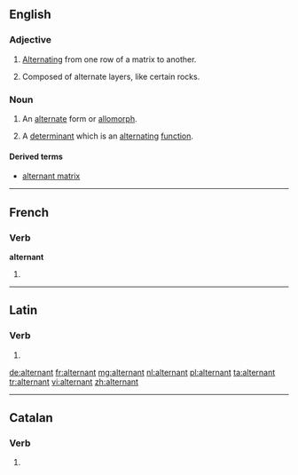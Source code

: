 ==English==

===Adjective===
{{en-adj|-}}

# [[alternate|Alternating]] from one row of a matrix to another.
# {{geology}} Composed of alternate layers, like certain rocks.

===Noun===
{{en-noun}}

# {{linguistics}} An [[alternate]] form or [[allomorph]].
# {{mathematics}} A [[determinant]] which is an [[alternating]] [[function]].

====Derived terms====
* [[alternant matrix]]

----

==French==

===Verb===
'''alternant'''

# {{present participle of|[[alterner]]|lang=fr}}

----

==Latin==

===Verb===
{{la-verb-form|alternant}}

# {{conjugation of|alterno|alternō|3|p|pres|act|ind|lang=la}}

[[de:alternant]]
[[fr:alternant]]
[[mg:alternant]]
[[nl:alternant]]
[[pl:alternant]]
[[ta:alternant]]
[[tr:alternant]]
[[vi:alternant]]
[[zh:alternant]]

----
==Catalan==
===Verb===
{{infl|ca|verb form}}

# {{ca-verb form of|t=pres|m=ptc|alternar}}
{{rfc-auto}}